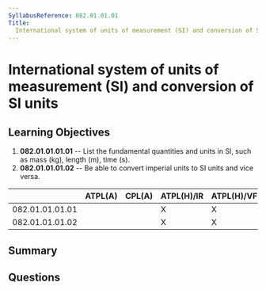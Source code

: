 ```yaml
---
SyllabusReference: 082.01.01.01
Title:
  International system of units of measurement (SI) and conversion of SI units
---
```


# International system of units of measurement (SI) and conversion of SI units

## Learning Objectives

1. **082.01.01.01.01** -- List the fundamental quantities and units in SI, such
   as mass (kg), length (m), time (s).
2. **082.01.01.01.02** -- Be able to convert imperial units to SI units and vice
   versa.

|                 | ATPL(A) | CPL(A) | ATPL(H)/IR | ATPL(H)/VFR | CPL(H) | IR  | CBIR(A) |
| --------------- | ------- | ------ | ---------- | ----------- | ------ | --- | ------- |
| 082.01.01.01.01 |         |        | X          | X           | X      |     |         |
| 082.01.01.01.02 |         |        | X          | X           | X      |     |         |

## Summary

## Questions
